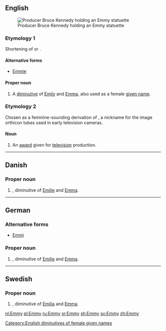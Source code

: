 {{also|emmy}}
==English==
[[Image:Bruce Kennedy.jpg|thumb|Producer Bruce Kennedy holding an Emmy statuette]]

===Etymology 1===
Shortening of {{m|en|Emily}} or {{m|en|Emma}}.

====Alternative forms====
* [[Emmie]]

====Proper noun====
{{en-proper noun}}

# A [[diminutive]] of [[Emily]] and [[Emma]], also used as a female [[given name]].

===Etymology 2===
{{wikipedia|Emmy Award}}
Chosen as a feminine-sounding derivation of {{m|en|immy}}, a nickname for the image orthicon tubes used in early television cameras.

====Noun====
{{en-noun}}<!--plural is Emmys NOT Emmies-->

# {{label|en|trademark}} An [[award]] given for [[television]] production.

[[Category:English diminutives of female given names]]

----

==Danish==

===Proper noun===
{{head|da|proper noun}}

# {{given name|female|lang=da}}, diminutive of [[Emilie]] and [[Emma]].

----

==German==

===Alternative forms===
* [[Emmi]]

===Proper noun===
{{de-proper noun}}

# {{given name|female|lang=de}}, diminutive of [[Emilie]] and [[Emma]].

----

==Swedish==

===Proper noun===
{{head|sv|proper noun}}

# {{given name|female|lang=sv}}, diminutive of [[Emilia]] and [[Emma]].

[[nl:Emmy]]
[[pl:Emmy]]
[[ru:Emmy]]
[[sr:Emmy]]
[[sh:Emmy]]
[[sv:Emmy]]
[[zh:Emmy]]